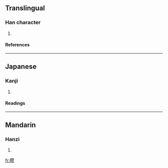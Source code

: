 ==Translingual==
===Han character===
{{Han char|rn=102|rad=田|as=11|sn=16|four=|canj=田尸一竹 (WSMH)}}
# {{defn|Han|sort=田11}}
====References====
{{Han ref|kx=0766.150|dkj=21936|dj=1176.250|hdz=42552.100|uh=7581|ud=30081}}

----
==Japanese==
===Kanji===
{{ja-kanji|grade=|rs=田11}}
# {{defn|Japanese}} 
====Readings====
{{ja-readings|on=[[りゅ]] (ryu), [[る]] (ru), [[きく]] (kiku), [[こく]] (koku), [[りゅう]] (ryū)|kun=[[やきばた]] (yakibata)|nanori=}}

----
==Mandarin==
===Hanzi===
{{cmn-hanzi|pin=[[liú]] ([[liu2]])|wg=liu<sup>2</sup>}}
# {{defn|Mandarin}}

[[fr:疁]]